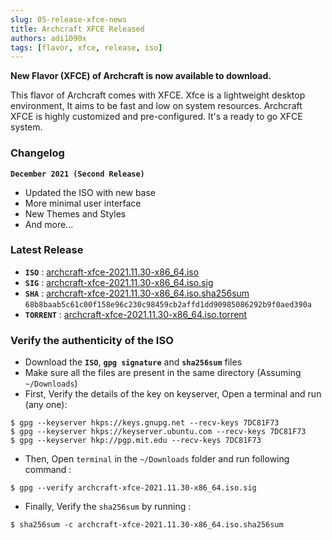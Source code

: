 ```yaml
---
slug: 05-release-xfce-news
title: Archcraft XFCE Released
authors: adi1090x
tags: [flavor, xfce, release, iso]
---
```


**New Flavor (XFCE) of Archcraft is now available to download.**

This flavor of Archcraft comes with XFCE.
Xfce is a lightweight desktop environment, It aims to be fast and low on system resources.
Archcraft XFCE is highly customized and pre-configured. It's a ready to go XFCE system.

<!--truncate-->

### Changelog
**`December 2021 (Second Release)`**

- Updated the ISO with new base
- More minimal user interface
- New Themes and Styles
- And more...

### Latest Release

- **`ISO`** : [archcraft-xfce-2021.11.30-x86_64.iso](https://github.com/archcraft-os/archcraft-xfce/releases/download/v21.11/archcraft-xfce-2021.11.30-x86_64.iso)
- **`SIG`** : [archcraft-xfce-2021.11.30-x86_64.iso.sig](https://github.com/archcraft-os/archcraft-xfce/releases/download/v21.11/archcraft-xfce-2021.11.30-x86_64.iso.sig)
- **`SHA`** : [archcraft-xfce-2021.11.30-x86_64.iso.sha256sum](https://github.com/archcraft-os/archcraft-xfce/releases/download/v21.11/archcraft-xfce-2021.11.30-x86_64.iso.sha256sum)<br/>
`68b8baab5c61c00f158e96c230c98459cb2affd1dd90985086292b9f0aed390a`
- **`TORRENT`** : [archcraft-xfce-2021.11.30-x86_64.iso.torrent](https://github.com/archcraft-os/archcraft-xfce/releases/download/v21.11/archcraft-xfce-2021.11.30-x86_64.iso.torrent)

### Verify the authenticity of the ISO

- Download the **`ISO`**, **`gpg signature`** and **`sha256sum`** files
- Make sure all the files are present in the same directory (Assuming `~/Downloads`)
- First, Verify the details of the key on keyserver, Open a terminal and run (any one):
```
$ gpg --keyserver hkps://keys.gnupg.net --recv-keys 7DC81F73
$ gpg --keyserver hkps://keyserver.ubuntu.com --recv-keys 7DC81F73
$ gpg --keyserver hkp://pgp.mit.edu --recv-keys 7DC81F73
```

- Then, Open `terminal` in the `~/Downloads` folder and run following command :
```
$ gpg --verify archcraft-xfce-2021.11.30-x86_64.iso.sig
```

- Finally, Verify the `sha256sum` by running :
```
$ sha256sum -c archcraft-xfce-2021.11.30-x86_64.iso.sha256sum
```
